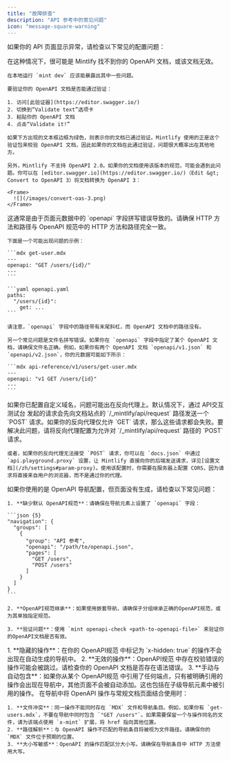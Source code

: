 ```yaml
---
title: "故障排查"
description: "API 参考中的常见问题"
icon: "message-square-warning"
---
```


如果你的 API 页面显示异常，请检查以下常见的配置问题：

<AccordionGroup>
  <Accordion title="我的所有 OpenAPI规范 页面都是空白的">
    在这种情况下，很可能是 Mintlify 找不到你的 OpenAPI 文档，或该文档无效。

    在本地运行 `mint dev` 应该能暴露出其中一些问题。

    要验证你的 OpenAPI 文档是否能通过验证：

    1. 访问[此验证器](https://editor.swagger.io/)
    2. 切换到“Validate text”选项卡
    3. 粘贴你的 OpenAPI 文档
    4. 点击“Validate it!”

    如果下方出现的文本框边框为绿色，则表示你的文档已通过验证。Mintlify 使用的正是这个验证包来校验 OpenAPI 文档，因此如果你的文档在此通过验证，问题很大概率出在其他地方。

    另外，Mintlify 不支持 OpenAPI 2.0。如果你的文档使用该版本的规范，可能会遇到此问题。你可以在 [editor.swagger.io](https://editor.swagger.io/)（Edit &gt; Convert to OpenAPI 3）将文档转换为 OpenAPI 3：

    <Frame>
      ![](/images/convert-oas-3.png)
    </Frame>
  </Accordion>

  <Accordion title="我的某个 OpenAPI规范 页面完全是空白的">
    这通常是由于页面元数据中的 `openapi` 字段拼写错误导致的。请确保
    HTTP 方法和路径与 OpenAPI 规范中的 HTTP 方法和路径完全一致。

    下面是一个可能出现问题的示例：

    ```mdx get-user.mdx
    ---
    openapi: "GET /users/{id}/"
    ---
    ```

    ```yaml openapi.yaml
    paths:
      "/users/{id}":
        get: ...
    ```

    请注意，`openapi` 字段中的路径带有末尾斜杠，而 OpenAPI 文档中的路径没有。

    另一个常见问题是文件名拼写错误。如果你在 `openapi` 字段中指定了某个 OpenAPI 文档，请确保文件名正确。例如，如果你有两个 OpenAPI 文档 `openapi/v1.json` 和 `openapi/v2.json`，你的元数据可能如下所示：

    ```mdx api-reference/v1/users/get-user.mdx
    ---
    openapi: "v1 GET /users/{id}"
    ---
    ```
  </Accordion>

  <Accordion title="来自API交互测试台的请求无法正常工作">
    如果你已配置自定义域名，问题可能出在反向代理上。默认情况下，通过 API交互测试台 发起的请求会先向文档站点的 `/_mintlify/api/request` 路径发送一个 `POST` 请求。如果你的反向代理仅允许 `GET` 请求，那么这些请求都会失败。要解决此问题，请将反向代理配置为允许对 `/_mintlify/api/request` 路径的 `POST` 请求。

    或者，如果你的反向代理无法接受 `POST` 请求，你可以在 `docs.json` 中通过 `api.playground.proxy` 设置，让 Mintlify 直接向你的后端发送请求，详见[设置文档](/zh/settings#param-proxy)。使用该配置时，你需要在服务器上配置 CORS，因为请求将直接来自用户的浏览器，而不是通过你的代理。
  </Accordion>

  <Accordion title="OpenAPI导航条目未生成页面">
    如果你使用的是 OpenAPI 导航配置，但页面没有生成，请检查以下常见问题：

    1. **缺少默认 OpenAPI规范**：请确保在导航元素上设置了 `openapi` 字段：

    ```json {5}
    "navigation": {
      "groups": [
        {
          "group": "API 参考",
          "openapi": "/path/to/openapi.json",
          "pages": [
            "GET /users",
            "POST /users"
          ]
        }
      ]
    }
    ```

    2. **OpenAPI规范继承**：如果使用嵌套导航，请确保子分组继承正确的OpenAPI规范，或为其单独指定规范。

    3. **验证问题**：使用 `mint openapi-check <path-to-openapi-file>` 来验证你的OpenAPI文档是否有效。
  </Accordion>

  <Accordion title="某些 OpenAPI 操作会出现在导航中，而其他则不会">
    1. **隐藏的操作**：在你的 OpenAPI规范 中标记为 `x-hidden: true` 的操作不会出现在自动生成的导航中。
    2. **无效的操作**：OpenAPI规范 中存在校验错误的操作可能会被跳过。请检查你的 OpenAPI 文档是否存在语法错误。
    3. **手动与自动包含**：如果你从某个 OpenAPI规范 中引用了任何端点，只有被明确引用的操作会出现在导航中，其他页面不会被自动添加。这也包括在子级导航元素中被引用的操作。
  </Accordion>

  <Accordion title="混合导航（OpenAPI规范与MDX页面）无法正常工作">
    在导航中将 OpenAPI 操作与常规文档页面结合使用时：

    1. **文件冲突**：同一操作不能同时存在 `MDX` 文件和导航条目。例如，如果你有 `get-users.mdx`，不要在导航中同时包含 `"GET /users"`。如果需要保留一个与操作同名的文件，请为该端点使用 `x-mint` 扩展，将 href 指向其他位置。
    2. **路径解析**：与 OpenAPI 操作不匹配的导航条目将被视为文件路径。请确保你的 `MDX` 文件位于预期的位置。
    3. **大小写敏感**：OpenAPI 的操作匹配区分大小写。请确保在导航条目中 HTTP 方法使用大写。
  </Accordion>
</AccordionGroup>